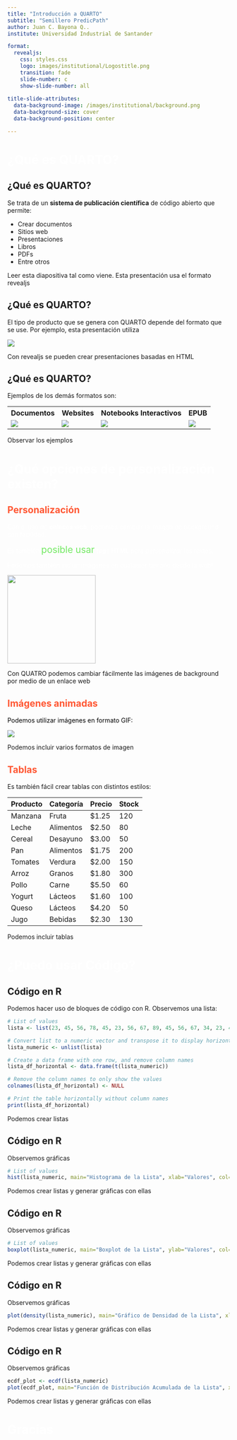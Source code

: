 ---
title: "Introducción a QUARTO"
subtitle: "Semillero PredicPath"
author: Juan C. Bayona Q..
institute: Universidad Industrial de Santander

format: 
  revealjs:
    css: styles.css
    logo: images/institutional/Logostitle.png
    transition: fade
    slide-number: c
    show-slide-number: all
    
title-slide-attributes:
  data-background-image: /images/institutional/background.png
  data-background-size: cover
  data-background-position: center

---
# <span style="color: white;">¿Qué es QUARTO? {background-image="images/institutional/SectionBack.png"}

## ¿Qué es QUARTO? {background-image="images/institutional/background.png"}
<div class="content-wrapper">
Se trata de un <b>sistema de publicación científica</b> de código abierto que permite:

- Crear documentos
- Sitios web
- Presentaciones
- Libros
- PDFs
- Entre otros
</div>


::: notes
Leer esta diapositiva tal como viene. Esta presentación usa el formato revealjs
:::

## ¿Qué es QUARTO? {background-image="images/institutional/background.png"}
<div class="content-wrapper">
El tipo de producto que se genera con QUARTO depende del formato que se use. Por ejemplo, esta presentación utiliza

<img src="images/examples/revealjs.png">
</div>


::: notes
Con revealjs se pueden crear presentaciones basadas en HTML
:::

## ¿Qué es QUARTO? {background-image="images/institutional/background.png"}
<div class="content-wrapper">
Ejemplos de los demás formatos son:

<table class = "table1">
  <tr>
    <th>Documentos</th>
    <th>Websites</th>
    <th>Notebooks Interactivos</th>
    <th>EPUB</th>
  </tr>
  <tr>
    <td><img src="images/examples/pdf.png"></td>
    <td><img src="images/examples/website.png"></td>
    <td><img src="images/examples/jupyter.png"></td>
    <td><img src="images/examples/epub.png"></td>
  </tr>
</table>

</div>


::: notes
Observar los ejemplos
:::

# <span style="color: white;">¿Qué opciones de personalización existen? {background-image="images/institutional/SectionBack.png"}


## <span style="color:#FF5733;">Personalización</span>  {background-image="https://www.veeforu.com/wp-content/uploads/2022/08/Blue-texture-background-free-download..jpg"}
<div class="content-wrapper">
<span style="color: white;">Con el uso de <b>enlaces web</b>, podemos cambiar la imagen de background con facilidad.</span>

<p><span style="color: white;"> Es también <span style="color:#74e964; font-size:150%;">posible usar</span> <b>tags HTML</b> para <i>personalizar</i> los textos.</span></p>

<p><span style="color: white;">Podemos también incluir imágenes en cualquier tamaño desde la web!</span></p>

<p><img src="https://pastatic.picsart.com/cms-pastatic/1325ef30-1648-451b-b68e-8183c2ef6f70.png?type=webp&to=min&r=450" width="200" height="200"></p>


</div>

::: notes
Con QUATRO podemos cambiar fácilmente las imágenes de background por medio de un enlace web
:::

## <span style="color:#FF5733;">Imágenes animadas</span>  {background-image="https://marketplace.canva.com/EAFZcmTpKas/1/0/1600w/canva-video-intro-portada-fondo-background-simple-rosa-dorado-U93tpA4NMDA.jpg"}
<div class="content-wrapper2">
<span style="color: black;">Podemos utilizar imágenes en formato GIF:</span>
<p><img src="https://mir-s3-cdn-cf.behance.net/project_modules/max_1200/41810341995087.57bd505fc7b34.gif"></p>


</div>

::: notes
Podemos incluir varios formatos de imagen
:::

## <span style="color:#FF5733;">Tablas</span> {background-image="https://sb.kaleidousercontent.com/67418/1920x1100/2ed9107761/bg.png"}

<div class="content-wrapper">
<p>Es también fácil crear tablas con distintos estilos:</p>

<table class="pretty-table">
  <thead>
    <tr>
      <th>Producto</th>
      <th>Categoría</th>
      <th>Precio</th>
      <th>Stock</th>
    </tr>
  </thead>
  <tbody>
    <tr>
      <td>Manzana</td>
      <td>Fruta</td>
      <td>$1.25</td>
      <td>120</td>
    </tr>
    <tr>
      <td>Leche</td>
      <td>Alimentos</td>
      <td>$2.50</td>
      <td>80</td>
    </tr>
    <tr>
      <td>Cereal</td>
      <td>Desayuno</td>
      <td>$3.00</td>
      <td>50</td>
    </tr>
    <tr>
      <td>Pan</td>
      <td>Alimentos</td>
      <td>$1.75</td>
      <td>200</td>
    </tr>
    <tr>
      <td>Tomates</td>
      <td>Verdura</td>
      <td>$2.00</td>
      <td>150</td>
    </tr>
    <tr>
      <td>Arroz</td>
      <td>Granos</td>
      <td>$1.80</td>
      <td>300</td>
    </tr>
    <tr>
      <td>Pollo</td>
      <td>Carne</td>
      <td>$5.50</td>
      <td>60</td>
    </tr>
    <tr>
      <td>Yogurt</td>
      <td>Lácteos</td>
      <td>$1.60</td>
      <td>100</td>
    </tr>
    <tr>
      <td>Queso</td>
      <td>Lácteos</td>
      <td>$4.20</td>
      <td>50</td>
    </tr>
    <tr>
      <td>Jugo</td>
      <td>Bebidas</td>
      <td>$2.30</td>
      <td>130</td>
    </tr>
  </tbody>
</table>
</div>

::: notes
Podemos incluir tablas
:::



# <span style="color: white;">¿Puedo usar Código? {background-image="images/institutional/SectionBack.png"}

## Código en R {background-image="images/institutional/background.png"}

<div class="content-wrapper">
Podemos hacer uso de bloques de código con R. Observemos una lista:

```{r}
# List of values
lista <- list(23, 45, 56, 78, 45, 23, 56, 67, 89, 45, 56, 67, 34, 23, 45, 23, 23, 23, 23, 78, 78, 78, 56, 56, 56, 56, 23, 34, 45, 89, 89, 89, 57, 56, 34, 34)

# Convert list to a numeric vector and transpose it to display horizontally
lista_numeric <- unlist(lista)

# Create a data frame with one row, and remove column names
lista_df_horizontal <- data.frame(t(lista_numeric))

# Remove the column names to only show the values
colnames(lista_df_horizontal) <- NULL

# Print the table horizontally without column names
print(lista_df_horizontal)
```
</div>

::: notes
Podemos crear listas
:::

## Código en R {background-image="images/institutional/background.png"}

<div class="content-wrapper">
Observemos gráficas

```{r}
# List of values
hist(lista_numeric, main="Histograma de la Lista", xlab="Valores", col="lightblue", border="black")
```
</div>

::: notes
Podemos crear listas y generar gráficas con ellas
:::

## Código en R {background-image="images/institutional/background.png"}

<div class="content-wrapper">
Observemos gráficas

```{r}
# List of values
boxplot(lista_numeric, main="Boxplot de la Lista", ylab="Valores", col="lightgreen", border="black")
```
</div>

::: notes
Podemos crear listas y generar gráficas con ellas
:::

## Código en R {background-image="images/institutional/background.png"}

<div class="content-wrapper">
Observemos gráficas

```{r}

plot(density(lista_numeric), main="Gráfico de Densidad de la Lista", xlab="Valores", ylab="Densidad", col="darkblue", lwd=2)
```
</div>

::: notes
Podemos crear listas y generar gráficas con ellas
:::

## Código en R {background-image="images/institutional/background.png"}

<div class="content-wrapper">
Observemos gráficas

```{r}

ecdf_plot <- ecdf(lista_numeric)
plot(ecdf_plot, main="Función de Distribución Acumulada de la Lista", xlab="Valores", ylab="Probabilidad acumulada", col="darkgreen", lwd=2)
```
</div>

::: notes
Podemos crear listas y generar gráficas con ellas
:::

# <span style="color: white;">Gracias {background-image="images/institutional/SectionBack.png"}
